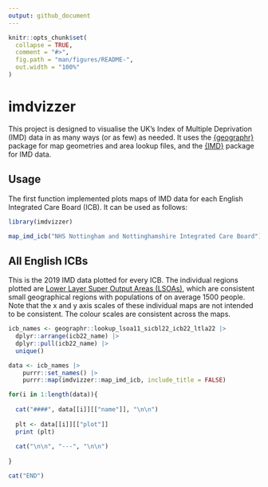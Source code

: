 ```yaml
---
output: github_document
---
```


<!-- README.md is generated from README.Rmd. Please edit that file -->

```r
knitr::opts_chunk$set(
  collapse = TRUE,
  comment = "#>",
  fig.path = "man/figures/README-",
  out.width = "100%"
)
```

# imdvizzer

This project is designed to visualise the UK's Index of Multiple Deprivation (IMD) data in as many ways (or as few) as needed.  It uses the [{geographr}](https://github.com/humaniverse/geographr) package for map geometries and area lookup files, and the [{IMD}](https://github.com/humaniverse/IMD) package for IMD data.

## Usage

The first function implemented plots maps of IMD data for each English Integrated Care Board (ICB).  It can be used as follows:

```r
library(imdvizzer)

map_imd_icb("NHS Nottingham and Nottinghamshire Integrated Care Board")

```

## All English ICBs

This is the 2019 IMD data plotted for every ICB.  The individual regions plotted are [Lower Layer Super Output Areas (LSOAs)](https://en.wikipedia.org/wiki/GSS_coding_system#Neighbourhood_Statistics_Geography), which are consistent small geographical regions with populations of on average 1500 people.  Note that the x and y axis scales of these individual maps are not intended to be consistent.  The colour scales are consistent across the maps.

```r

icb_names <- geographr::lookup_lsoa11_sicbl22_icb22_ltla22 |>
  dplyr::arrange(icb22_name) |>
  dplyr::pull(icb22_name) |>
  unique()

data <- icb_names |>
    purrr::set_names() |>
    purrr::map(imdvizzer::map_imd_icb, include_title = FALSE)

for(i in 1:length(data)){
  
  cat("####", data[[i]][["name"]], "\n\n")
  
  plt <- data[[i]][["plot"]]
  print (plt)
  
  cat("\n\n", "---", "\n\n")
  
}

cat("END")

```
